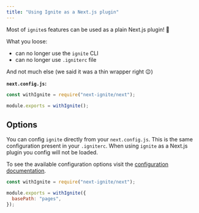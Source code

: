 ```yaml
---
title: "Using Ignite as a Next.js plugin"
---
```


Most of `ignite`s features can be used as a plain Next.js plugin! :tada:

What you loose:

- can no longer use the `ignite` CLI
- can no longer use `.igniterc` file

And not much else (we said it was a thin wrapper right :wink:)

**`next.config.js`:**

```js
const withIgnite = require("next-ignite/next");

module.exports = withIgnite();
```

## Options

You can config `ignite` directly from your `next.config.js`.
This is the same configuration present in your `.igniterc`.
When using `ignite` as a Next.js plugin you config will not be loaded.

To see the available configuration options visit the [configuration documentation](../configuration).

```js
const withIgnite = require("next-ignite/next");

module.exports = withIgnite({
  basePath: "pages",
});
```
